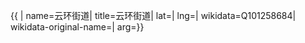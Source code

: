 {{ {{{1|PRC admin/showdata}}}|
name=云环街道|
title=云环街道|
lat=|
lng=|
wikidata=Q101258684|
wikidata-original-name=|
arg={{{arg|}}}}}